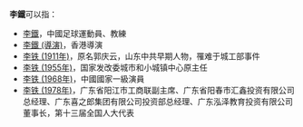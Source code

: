 '''李鐵'''可以指：
* [[李鐵|李鐵]]，中國足球運動員、教練
* [[李鐵_(導演)|李鐵 (導演)]]，香港導演
* [[李铁_(1911年)|李铁 (1911年)]]，原名郭庆云，山东中共早期人物，罹难于城工部事件
* [[李铁_(1955年)|李铁 (1955年)]]，国家发改委城市和小城镇中心原主任
* [[李铁_(1968年)|李铁 (1968年)]]，中國國家一級演員
* [[李铁_(1978年)|李铁 (1978年)]]，广东省阳江市工商联副主席、广东省阳春市汇鑫投资有限公司总经理、广东喜之郎集团有限公司投资部总经理、广东泓泽教育投资有限公司董事长，第十三届全国人大代表
{{Disambiguation|T|Cat=二字李姓人名消歧義}}